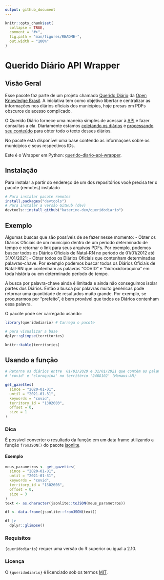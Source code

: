 ```yaml
---
output: github_document
---
```


<!-- README.md is generated from README.Rmd. Please edit that file -->

```r
knitr::opts_chunk$set(
  collapse = TRUE,
  comment = "#>",
  fig.path = "man/figures/README-",
  out.width = "100%"
)
```

# Querido Diário API Wrapper

## Visão Geral

Esse pacote faz parte de um projeto chamado [Querido Diário](https://queridodiario.ok.org.br/) da [Open Knowledge Brasil](https://www.ok.org.br/). A iniciativa tem como objetivo libertar e centralizar as informações nos diários oficiais dos municípios, hoje presas em PDFs obscuros de acesso complicado. 

O Querido Diário fornece uma maneira simples de acessar à [API](https://github.com/okfn-brasil/querido-diario-api) e fazer consultas a ela. Diariamente estamos [coletando os diários](https://github.com/okfn-brasil/querido-diario) e [processando seu conteúdo](https://github.com/okfn-brasil/querido-diario-toolbox) para obter todo o texto desses diários.  

No pacote está disponível uma base contendo as informaçoes sobre os municípios e seus respectivos IDs. 

Este é o Wrapper em Python: [querido-diario-api-wrapper](https://github.com/rennerocha/querido-diario-api-wrapper).

## Instalação 

Para instalar a partir do endereço de um dos repositórios você precisa ter o pacote {remotes} instalado

```r
# Para instalar pacote remotes
install.packages("devtools")
# Para instalar a versão GitHub (dev)
devtools::install_github("katerine-dev/queridodiario")
```

## Exemplo

Algumas buscas que são possíveis de se fazer nesse momento: - Obter os Diários Oficiais de um município dentro de um período determinado de tempo e retornar o link para seus arquivos PDFs. Por exemplo, podemos buscar todos os Diários Oficiais de Natal-RN no período de 01/01/2012 até 31/01/2021; - Obter todos os Diários Oficiais que contenham determinadas palavras-chave. Por exemplo podemos buscar todos os Diários Oficiais de Natal-RN que contenham as palavras "COVID" e "hidroxicloroquina" em toda história ou em determinado período de tempo.

A busca por palavra-chave ainda é limitada e ainda não conseguimos isolar partes dos Diários. Então a busca por palavras muito genéricas pode retornar uma quantidade de resultados muito grande. Por exemplo, se procurarmos por "prefeito", é bem provável que todos os Diários contenham essa palavra.

O pacote pode ser carregado usando:

```r
library(queridodiario) # Carrega o pacote
```

```r
# para visualizar a base 
dplyr::glimpse(territories)
```

```r
knitr::kable(territories)
```
## Usando a função 

```r
# Retorna os diários entre  01/01/2020 e 31/01/2021 que contém as palavras 
# 'covid' e 'cloroquina' no território '2408102' (Manaus-AM)

get_gazettes(
  since = "2020-01-01",
  until = "2021-01-31",
  keywords = "covid",
  territory_id = "1302603",
  offset = 0,
  size = 1
)

```


### Dica
É possível converter o resultado da função em um data frame utilizando a função `fromJSON()` do pacote [jsonlite](https://cran.r-project.org/web/packages/jsonlite/jsonlite.pdf).

#### Exemplo
```r
meus_parametros <- get_gazettes(
  since = "2020-01-01",
  until = "2021-01-31",
  keywords = "covid",
  territory_id = "1302603",
  offset = 0,
  size = 3
)
text <- as.character(jsonlite::toJSON(meus_parametros))

df <- data.frame(jsonlite::fromJSON(text))

df |>
  dplyr::glimpse()
```
### Requisitos 

`{queridodiario}` requer uma versão do R superior ou igual a 2.10.

### Licença  

O `{queridodiario}` é licenciado sob os termos [MIT](https://github.com/katerine-dev/queridodiario/blob/master/LICENSE.md).
